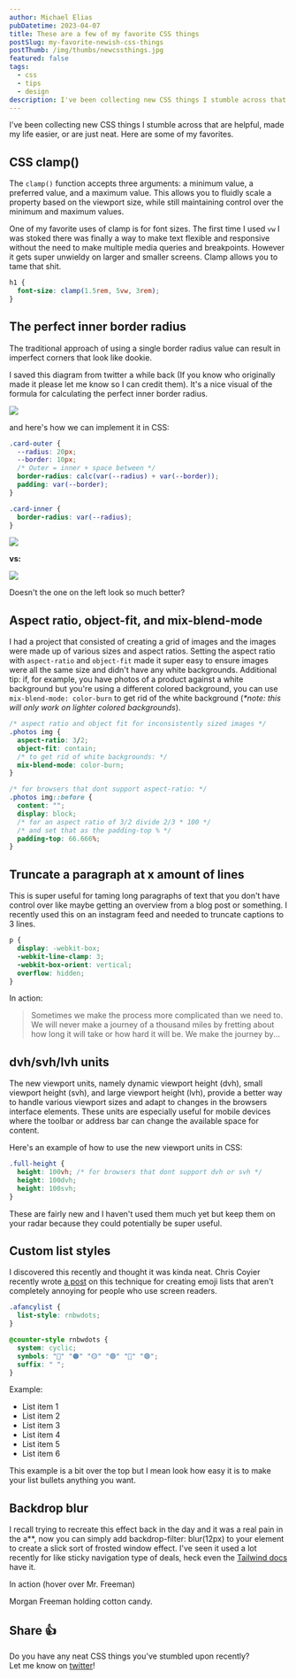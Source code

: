 ```yaml
---
author: Michael Elias
pubDatetime: 2023-04-07
title: These are a few of my favorite CSS things
postSlug: my-favorite-newish-css-things
postThumb: /img/thumbs/newcssthings.jpg
featured: false
tags:
  - css
  - tips
  - design
description: I've been collecting new CSS things I stumble across that are helpful, made my life easier, or are just neat. 
---
```



I've been collecting new CSS things I stumble across that are helpful, made my life easier, or are just neat. Here are some of my favorites.

## CSS clamp()

The `clamp()` function accepts three arguments: a minimum value, a preferred value, and a maximum value. This allows you to fluidly scale a property based on the viewport size, while still maintaining control over the minimum and maximum values. 

One of my favorite uses of clamp is for font sizes. The first time I used `vw` I was stoked there was finally a way to make text flexible and responsive without the need to make multiple media queries and breakpoints. However it gets super unwieldy on larger and smaller screens. Clamp allows you to tame that shit.

```css
h1 {
  font-size: clamp(1.5rem, 5vw, 3rem);
}
```

## The perfect inner border radius

The traditional approach of using a single border radius value can result in imperfect corners that look like <span><Tooltip client:visible content="My favorite Green Day album tho">dookie</Tooltip></span>.

I saved this diagram from twitter a while back (If you know who originally made it please let me know so I can credit them). It's a nice visual of the formula for calculating the perfect inner border radius.

<img src="/img/borderradius.png" />

and here's how we can implement it in CSS:

```css
.card-outer {
  --radius: 20px;
  --border: 10px;
  /* Outer = inner + space between */
  border-radius: calc(var(--radius) + var(--border));
  padding: var(--border);
}

.card-inner {
  border-radius: var(--radius);
}
```

<div class="flex items-center">
  <div class="card-outer">
    <img src="https://placekitten.com/250/300" class="card-inner" />
  </div>

  <strong class="px-10">vs:</strong>

  <div class="rounded-[20px] radius-20 inline-block p-[10px] bg-[#73d9b0]">
    <img src="https://placekitten.com/250/300" class="rounded-[20px]" />
  </div>
</div>


Doesn't the one on the left look so much better?

## Aspect ratio, object-fit, and mix-blend-mode

I had a project that consisted of creating a grid of images and the images were made up of various sizes and aspect ratios. Setting the aspect ratio with `aspect-ratio` and `object-fit` made it super easy to ensure images were all the same size and didn't have any white backgrounds. Additional tip: if, for example, you have photos of a product against a white background but you're using a different colored background, you can use `mix-blend-mode: color-burn` to get rid of the white background (<i>*note: this will only work on lighter colored backgrounds</i>).

```css
/* aspect ratio and object fit for inconsistently sized images */
.photos img {
  aspect-ratio: 3/2;
  object-fit: contain;
  /* to get rid of white backgrounds: */
  mix-blend-mode: color-burn;
}

/* for browsers that dont support aspect-ratio: */
.photos img::before {
  content: "";
  display: block;
  /* for an aspect ratio of 3/2 divide 2/3 * 100 */
  /* and set that as the padding-top % */
  padding-top: 66.666%;
}
```

## Truncate a paragraph at x amount of lines

This is super useful for taming long paragraphs of text that you don't have control over like maybe getting an overview from a blog post or something. I recently used this on an instagram feed and needed to truncate captions to 3 lines.

```css
p {
  display: -webkit-box;
  -webkit-line-clamp: 3;
  -webkit-box-orient: vertical;
  overflow: hidden;
}
```

In action:

<blockquote style="display: -webkit-box; -webkit-line-clamp: 3; -webkit-box-orient: vertical; overflow: hidden;">Sometimes we make the process more complicated than we need to. We will never make a journey of a thousand miles by fretting about how long it will take or how hard it will be. We make the journey by taking each day step by step and then repeating it again and again until we reach our destination.</blockquote>


## dvh/svh/lvh units

The new viewport units, namely dynamic viewport height (dvh), small viewport height (svh), and large viewport height (lvh), provide a better way to handle various viewport sizes and adapt to changes in the browsers interface elements. These units are especially useful for mobile devices where the toolbar or address bar can change the available space for content.

Here's an example of how to use the new viewport units in CSS:

```css
.full-height {
  height: 100vh; /* for browsers that dont support dvh or svh */
  height: 100dvh;
  height: 100svh;
}
```

These are fairly new and I haven't used them much yet but keep them on your radar because they could potentially be super useful.

## Custom list styles

I discovered this recently and thought it was kinda neat. Chris Coyier recently wrote [a post](https://chriscoyier.net/2023/04/07/emoji-lists-the-good-way/) on this technique for creating emoji lists that aren't completely annoying for people who use screen readers.

```css
.afancylist {
  list-style: rnbwdots;
}

@counter-style rnbwdots {
  system: cyclic;
  symbols: "🔴" "🟠" "🟡" "🟢" "🔵" "🟣";
  suffix: " ";
}
```

Example:

<ul class="afancylist">
  <li>List item 1</li>
  <li>List item 2</li>
  <li>List item 3</li>
  <li>List item 4</li>
  <li>List item 5</li>
  <li>List item 6</li>
</ul>

This example is a bit over the top but I mean look how easy it is to make your list bullets anything you want.

## Backdrop blur

I recall trying to recreate this effect back in the day and it was a real pain in the <span><Tooltip client:visible content="*Ass">a**</Tooltip></span>, now you can simply add <span><Tooltip client:visible content="or tw class 'backdrop-blur-md'">backdrop-filter: blur(12px)</Tooltip></span> to your element to create a slick sort of frosted window effect. I've seen it used a lot recently for like sticky navigation type of deals, heck even the [Tailwind docs](https://tailwindcss.com/docs/installation) have it.

In action (hover over Mr. Freeman)

<div class="rounded-xl flex items-center group bg-cover h-96 w-96" style="background-image: url('/img/mfhcc.jpg');">
<div class="opacity-0 transform translate-y-[200%] group-hover:opacity-100 group-hover:translate-y-20 transition duration-300 ease-in backdrop-blur-md text-center group-hover m-6 p-4 font-normal text-xl text-white rounded-l">Morgan Freeman holding cotton candy.</div>
</div>

## Share 👍

Do you have any neat CSS things you've stumbled upon recently?<br /> Let me know on [twitter](https://twitter.com/mikowl)!